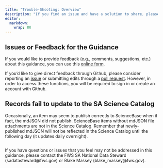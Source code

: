```yaml
---
title: "Trouble-Shooting: Overview"
description: "If you find an issue and have a solution to share, please contact the SA Architecture Sub-Group (ASG)."
editor: 
  markdown: 
    wrap: 80
---
```


## Issues or Feedback for the Guidance

If you would like to provide feedback (e.g., comments, suggestions, etc.) about
this guidance, you can use this [online form](https://forms.office.com/g/xtkDZ3rQjW).  

If you’d like to give direct feedback through Github, please consider reporting 
an [issue](https://github.com/USFWS/sciapps_metadata_guidance/issues/new) 
or submitting edits through a 
[pull request](https://github.com/USFWS/sciapps_metadata_guidance). However, 
in order to access these functions, you will be required to sign in or
create an account with Github.

## Records fail to update to the SA Science Catalog

Occasionally, an item may seem to publish correctly to ScienceBase when if fact,
the mdJSON did not publish. ScienceBase items without mdJSON file attachments
are not in the Science Catalog. Remember that newly-published mdJSON will not be
reflected in the Science Catalog until the following day (it updates daily
overnight).

## 

If you have questions or issues that you feel may not be addressed in this 
guidance, please contact the FWS SA National Data Steward (sadatasteward@fws.gov) or 
Blake Massey (blake_massey@fws.gov).
